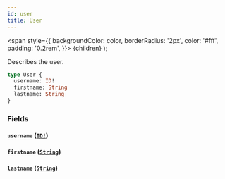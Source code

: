 ```yaml
---
id: user
title: User
---
```


<span
style={{
      backgroundColor: color,
      borderRadius: '2px',
      color: '#fff',
      padding: '0.2rem',
    }}>
{children}
</span>
);

Describes the user.

```graphql
type User {
  username: ID!
  firstname: String
  lastname: String
}
```

### Fields

#### `username` ([`ID!`](/docs/reference/tasklist-api/scalars/id))

#### `firstname` ([`String`](/docs/reference/tasklist-api/scalars/string))

#### `lastname` ([`String`](/docs/reference/tasklist-api/scalars/string))
